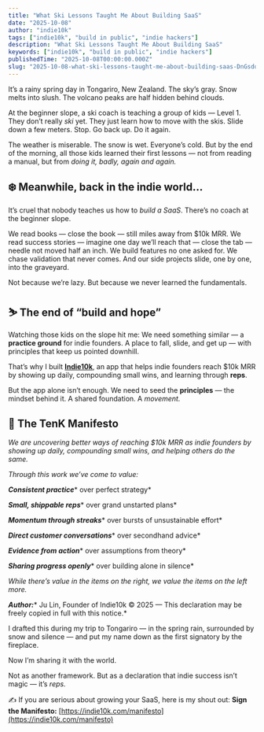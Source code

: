 ```yaml
---
title: "What Ski Lessons Taught Me About Building SaaS"
date: "2025-10-08"
author: "indie10k"
tags: ["indie10k", "build in public", "indie hackers"]
description: "What Ski Lessons Taught Me About Building SaaS"
keywords: ["indie10k", "build in public", "indie hackers"]
publishedTime: "2025-10-08T00:00:00.000Z"
slug: "2025-10-08-what-ski-lessons-taught-me-about-building-saas-DnGsdq9M2IGcUjRUW6Wp"
---
```


It’s a rainy spring day in Tongariro, New Zealand.
The sky’s gray. Snow melts into slush. The volcano peaks are half hidden behind clouds.

At the beginner slope, a ski coach is teaching a group of kids — Level 1.
They don’t really *ski* yet. They just learn how to move with the skis.
Slide down a few meters.
Stop.
Go back up.
Do it again.

The weather is miserable. The snow is wet. Everyone’s cold.
But by the end of the morning, all those kids learned their first lessons — not from reading a manual, but from *doing it, badly, again and again.*
## **❄️ Meanwhile, back in the indie world…**

It’s cruel that nobody teaches us how to *build a SaaS*.
There’s no coach at the beginner slope.

We read books — close the book — still miles away from $10k MRR.
We read success stories — imagine one day we’ll reach that — close the tab — needle not moved half an inch.
We build features no one asked for. We chase validation that never comes.
And our side projects slide, one by one, into the graveyard.

Not because we’re lazy.
But because we never learned the fundamentals.
## **⛷️ The end of “build and hope”**

Watching those kids on the slope hit me:
We need something similar — a **practice ground** for indie founders.
A place to fall, slide, and get up — with principles that keep us pointed downhill.

That’s why I built [**Indie10k**](https://indie10k.com?utm_source=indiehackers), an app that helps indie founders reach $10k MRR by showing up daily, compounding small wins, and learning through **reps**.

But the app alone isn’t enough.
We need to seed the **principles** — the mindset behind it.
A shared foundation.
A *movement.*
## **📜 The TenK Manifesto**

*We are uncovering better ways of reaching $10k MRR as indie founders
by showing up daily, compounding small wins,
and helping others do the same.*

*Through this work we’ve come to value:*

***Consistent practice**** over perfect strategy*

***Small, shippable reps**** over grand unstarted plans*

***Momentum through streaks**** over bursts of unsustainable effort*

***Direct customer conversations**** over secondhand advice*

***Evidence from action**** over assumptions from theory*

***Sharing progress openly**** over building alone in silence*

*While there’s value in the items on the right,
we value the items on the left more.*

***Author:**** Ju Lin, Founder of Indie10k
© 2025 — This declaration may be freely copied in full with this notice.*

I drafted this during my trip to Tongariro — in the spring rain, surrounded by snow and silence — and put my name down as the first signatory by the fireplace.

Now I’m sharing it with the world.

Not as another framework.
But as a declaration that indie success isn’t magic — it’s *reps.*

✍️ If you are serious about growing your SaaS, here is my shout out: 
**Sign the Manifesto:** [https://indie10k.com/manifesto](https://indie10k.com/manifesto)